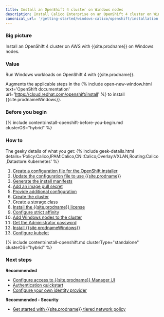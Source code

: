 ```yaml
---
title: Install an OpenShift 4 cluster on Windows nodes
description: Install Calico Enterprise on an OpenShift 4 cluster on Windows nodes
canonical_url: '/getting-started/windows-calico/openshift/installation'
---
```


### Big picture

Install an OpenShift 4 cluster on AWS with {{site.prodname}} on Windows nodes.

### Value

Run Windows workloads on OpenShift 4 with {{site.prodname}}.

Augments the applicable steps in the {% include open-new-window.html text='OpenShift documentation' url='https://cloud.redhat.com/openshift/install' %} to install {{site.prodnameWindows}}.

### Before you begin

{% include content/install-openshift-before-you-begin.md clusterOS="hybrid" %}

### How to

The geeky details of what you get:
{% include geek-details.html details='Policy:Calico,IPAM:Calico,CNI:Calico,Overlay:VXLAN,Routing:Calico,Datastore:Kubernetes' %}

1. [Create a configuration file for the OpenShift installer](#create-a-configuration-file-for-the-openshift-installer)
1. [Update the configuration file to use {{site.prodname}}](#update-the-configuration-file-to-use-calico-enterprise)
1. [Generate the install manifests](#generate-the-install-manifests)
1. [Add an image pull secret](#add-an-image-pull-secret)
1. [Provide additional configuration](#provide-additional-configuration)
1. [Create the cluster](#create-the-cluster)
1. [Create a storage class](#create-a-storage-class)
1. [Install the {{site.prodname}} license](#install-the-calico-enterprise-license)
1. [Configure strict affinity](#configure-strict-affinity)
1. [Add Windows nodes to the cluster](#add-windows-nodes-to-the-cluster)
1. [Get the Administrator password](#get-the-administrator-password)
1. [Install {{site.prodnameWindows}}](#install-calico-enterprise-for-windows)
1. [Configure kubelet](#configure-kubelet)


{% include content/install-openshift.md clusterType="standalone" clusterOS="hybrid" %}

### Next steps

**Recommended**

- [Configure access to {{site.prodname}} Manager UI]({{site.baseurl}}/getting-started/cnx/access-the-manager)
- [Authentication quickstart]({{site.baseurl}}/getting-started/cnx/authentication-quickstart)
- [Configure your own identity provider]({{site.baseurl}}/getting-started/cnx/configure-identity-provider)

**Recommended - Security**

- [Get started with {{site.prodname}} tiered network policy]({{site.baseurl}}/security/tiered-policy)
